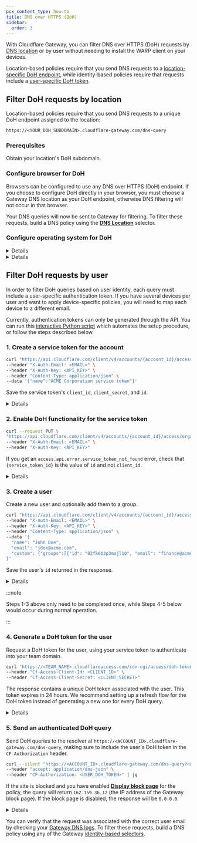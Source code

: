 ```yaml
---
pcx_content_type: how-to
title: DNS over HTTPS (DoH)
sidebar:
  order: 3
---
```



With Cloudflare Gateway, you can filter DNS over HTTPS (DoH) requests by [DNS location](/cloudflare-one/connections/connect-devices/agentless/dns/locations/) or by user without needing to install the WARP client on your devices.

Location-based policies require that you send DNS requests to a [location-specific DoH endpoint](#filter-doh-requests-by-location), while identity-based policies require that requests include a [user-specific DoH token](#filter-doh-requests-by-user).

## Filter DoH requests by location

Location-based policies require that you send DNS requests to a unique <GlossaryTooltip term="DoH subdomain">DoH endpoint</GlossaryTooltip> assigned to the location:

```txt
https://<YOUR_DOH_SUBDOMAIN>.cloudflare-gateway.com/dns-query
```

### Prerequisites

Obtain your location's <GlossaryTooltip term="DoH subdomain">DoH subdomain</GlossaryTooltip>.

### Configure browser for DoH

Browsers can be configured to use any DNS over HTTPS (DoH) endpoint. If you choose to configure DoH directly in your browser, you must choose a Gateway DNS location as your DoH endpoint, otherwise DNS filtering will not occur in that browser.

<Render file="gateway/doh-instructions" />

Your DNS queries will now be sent to Gateway for filtering. To filter these requests, build a DNS policy using the [**DNS Location**](/cloudflare-one/connections/connect-devices/agentless/dns/locations/) selector.

### Configure operating system for DoH

<Details header="Windows 11">

1. Obtain the `A` and `AAAA` record values associated with your location's DoH endpoint.

   1. Run the following command to obtain your `A` record values:

   ```powershell
   nslookup -type=A <your-subdomain>.cloudflare-gateway.com
   ```

   2. Obtain your `AAAA` record values.

   ```powershell
   nslookup -type=AAAA <your-subdomain>.cloudflare-gateway.com
   ```

   3. Copy the resulting IP addresses.

2. Add the addresses to your list of known DoH servers.

   1. Run the following command for each address:

   ```powershell
   Add-DnsClientDohServerAddress -ServerAddress <IP-address> -DohTemplate https://<your-subdomain>.cloudflare-gateway.com/dns-query -AllowFallbackToUdp $False -AutoUpgrade $False
   ```

   2. Confirm the addresses were added.

   ```powershell
   Get-DnsClientDohServerAddress
   ```

3. In Windows, go to **Settings** > **Network & internet** > your active Internet connection. This option may be either **Ethernet** or **Wi-Fi**.

4. Under **DNS server assignment**, select **Edit**.

5. In the drop-down menu, choose _Manual_.

6. Enable **IPv4**.

7. In **Preferred DNS** and **Alternate DNS**, enter the IPv4 addresses from your `A` record command. Set **DNS over HTTPS** to _On (automatic template)_.

8. Enable **IPv6**.

9. In **Preferred DNS** and **Alternate DNS**, enter the IPv6 addresses from your `AAAA` record command. Set **DNS over HTTPS** to _On (automatic template)_.

</Details>

<Details header="Windows Server 2022">

Obtain the `A` and `AAAA` record values associated with your location's DoH endpoint.

1. Run the following command to obtain your `A` record values:

```powershell
nslookup -type=A <your-subdomain>.cloudflare-gateway.com
```

2. Obtain your `AAAA` record values.

```powershell
nslookup -type=AAAA <your-subdomain>.cloudflare-gateway.com
```

3. Copy the resulting IP addresses.
4. [Add the addresses](https://learn.microsoft.com/en-us/windows-server/networking/dns/doh-client-support#add-a-new-doh-server-to-the-list-of-known-servers) to your list of known DoH servers.
5. [Configure the Windows Server client](https://learn.microsoft.com/en-us/windows-server/networking/dns/doh-client-support#configure-the-dns-client-to-support-doh) or [set up a Group Policy](https://learn.microsoft.com/en-us/windows-server/networking/dns/doh-client-support#configuring-doh-through-group-policy) to use DoH.

For more information, refer to [Microsoft's DoH guide](https://learn.microsoft.com/en-us/windows-server/networking/dns/doh-client-support) for Windows Server 2022 and newer.

</Details>

## Filter DoH requests by user

In order to filter DoH queries based on user identity, each query must include a user-specific authentication token. If you have several devices per user and want to apply device-specific policies, you will need to map each device to a different email.

Currently, authentication tokens can only be generated through the API. You can run this [interactive Python script](/cloudflare-one/static/authenticated-doh.py) which automates the setup procedure, or follow the steps described below.

### 1. Create a service token for the account

```bash
curl "https://api.cloudflare.com/client/v4/accounts/{account_id}/access/service_tokens" \
--header "X-Auth-Email: <EMAIL>" \
--header "X-Auth-Key: <API_KEY>" \
--header "Content-Type: application/json" \
--data '{"name":"ACME Corporation service token"}'
```

Save the service token's `client_id`, `client_secret`, and `id`.

<Details header="Example response">

```json null {3,4,7}
{
	"result": {
		"client_id": "88bf3b6d86161464f6509f7219099e57.access",
		"client_secret": "bdd31cbc4dec990953e39163fbbb194c93313ca9f0a6e420346af9d326b1d2a5",
		"created_at": "2022-06-09T01:59:17Z",
		"expires_at": "2023-06-09T01:59:17Z",
		"id": "f174e90a-fafe-4643-bbbc-4a0ed4fc8415",
		"name": "ACME Corporation service token",
		"updated_at": "2022-06-09T01:59:17Z"
	},
	"success": true,
	"errors": [],
	"messages": []
}
```

</Details>

### 2. Enable DoH functionality for the service token

```bash
curl --request PUT \
"https://api.cloudflare.com/client/v4/accounts/{account_id}/access/organizations/doh/{service_token_id}" \
--header "X-Auth-Email: <EMAIL>" \
--header "X-Auth-Key: <API_KEY>"
```

If you get an `access.api.error.service_token_not_found` error, check that `{service_token_id}` is the value of `id` and not `client_id`.

<Details header="Example response">

```json
{
	"result": {
		"client_id": "88bf3b6d86161464f6509f7219099e57.access",
		"created_at": "2022-06-09T01:59:17Z",
		"expires_at": "2023-06-09T01:59:17Z",
		"id": "f174e90a-fafe-4643-bbbc-4a0ed4fc8415",
		"name": "ACME Corporation service token",
		"updated_at": "2022-06-09T01:59:17Z",
		"duration": "8760h"
	},
	"success": true,
	"errors": [],
	"messages": []
}
```

</Details>

### 3. Create a user

Create a new user and optionally add them to a group.

```bash
curl "https://api.cloudflare.com/client/v4/accounts/{account_id}/access/users" \
--header "X-Auth-Email: <EMAIL>" \
--header "X-Auth-Key: <API_KEY>" \
--header "Content-Type: application/json" \
--data '{
  "name": "John Doe",
  "email": "jdoe@acme.com",
  "custom": {"groups":[{"id": "02fk6b3p3majl10", "email": "finance@acme.com", "name": "Finance"}]}
}'
```

Save the user's `id` returned in the response.

<Details header="Example response">

```json null {3}
{
	"result": {
		"id": "54d425de-7a78-4186-9975-d43c88ee7899",
		"created_at": "2022-03-16T21:18:39.93598Z",
		"updated_at": "2022-05-17T23:50:39.598345Z",
		"uid": "54d425de-7a78-4186-9975-d43c88ee7899",
		"name": "John Doe",
		"email": "jdoe@acme.com",
		"custom": {
			"groups": [
				{
					"email": "finance@acme.com",
					"id": "02fk6b3p3majl10",
					"name": "Finance"
				}
			]
		}
	},
	"success": true,
	"errors": [],
	"messages": []
}
```

</Details>

:::note

Steps 1-3 above only need to be completed once, while Steps 4-5 below would occur during normal operation.

:::

### 4. Generate a DoH token for the user

Request a DoH token for the user, using your service token to authenticate into your <GlossaryTooltip term="team domain">team domain</GlossaryTooltip>.

```bash
curl "https://<TEAM_NAME>.cloudflareaccess.com/cdn-cgi/access/doh-token?account-id=<ACCOUNT_ID>&user-id=<USER_ID>&auth-domain=<TEAM_NAME>.cloudflareaccess.com" \
--header "Cf-Access-Client-Id: <CLIENT_ID>" \
--header "Cf-Access-Client-Secret: <CLIENT_SECRET>"
```

The response contains a unique DoH token associated with the user. This token expires in 24 hours. We recommend setting up a refresh flow for the DoH token instead of generating a new one for every DoH query.

<Details header="Example response">

```json
{
	"token": "y2khbGciOiJSUzI1NiIsImtpZCI6ImJlZjVkYjg4ZTEwMjk3ZDEwNzhkMmEyYjE0MjMxZTljYTQwMjQ2NjAwOTQzNmJhOTQwOGJkODY3ZmI4OWFiOGQifQ.eyJ0eXBlIjoiZG9oIiwiYXVkIjoiY2xvdWRmbGFyZS1nYXRld2F5LmNvbSIsImlhdCI6MTY1NDc1MTg3NSwiZXhwIjoxNjU0ODM4Mjc1LCJhY2NvdW50LWlkIjoiMTA4MDM0OGIyZGYzYmQwN2QxZmI1MjM3Y2Q1ZDU5M2EiLCJ1c2VyLWlkIjoiNTRkNDI1ZGUtN2E3OC00MTg2LTk5NzUtZDQzYzg4ZWU3ODk5In0.I5p4WsH2dPhQ8vwy84zF05PsoBHCsUSXAaMpNhEH36oFZ3tXcs9ksLz7OzpZ_x3HxUfO3n57LlpAF1VehaBt2i94XCkvSgtHpYcwd_qZydLp-BGtcyfU1LbdXQC3m6zxKcIWu5VySi8I-J25UYlpyJhYgZ4DQUZIpqbSSt6WcVRKvA7OBa7xjkTux4OcqWAViO_ZS-GLwl-fqhvolmiwk37seBD3YuV1zG06VeWXfrMkZ5MbhooHD1DZDBHOZpTtmN8MbeKeI4tlY1mb_O3-jE-um6F9Hrl4NQm89MKFzsum-_Rywi5m4PTSlDza7fjdJs7RzFgJd3VWgzG-jgyQKw"
}
```

</Details>

### 5. Send an authenticated DoH query

Send DoH queries to the resolver at `https://<ACCOUNT_ID>.cloudflare-gateway.com/dns-query`, making sure to include the user's DoH token in the `CF-Authorization` header.

```bash
curl --silent "https://<ACCOUNT_ID>.cloudflare-gateway.com/dns-query?name=example.com" \
--header "accept: application/dns-json" \
--header "CF-Authorization: <USER_DOH_TOKEN>" | jq
```

If the site is blocked and you have enabled [**Display block page**](/cloudflare-one/policies/gateway/block-page/#turn-on-the-block-page) for the policy, the query will return `162.159.36.12` (the IP address of the Gateway block page). If the block page is disabled, the response will be `0.0.0.0`.

<Details header="Example response">

```json
{
	"Status": 0,
	"TC": false,
	"RD": true,
	"RA": true,
	"AD": false,
	"CD": false,
	"Question": [
		{
			"name": "example.com",
			"type": 1
		}
	],
	"Answer": [
		{
			"name": "example.com",
			"type": 1,
			"TTL": 60,
			"data": "162.159.36.12"
		}
	]
}
```

</Details>

You can verify that the request was associated with the correct user email by checking your [Gateway DNS logs](/cloudflare-one/insights/logs/gateway-logs/). To filter these requests, build a DNS policy using any of the Gateway [identity-based selectors](/cloudflare-one/policies/gateway/identity-selectors/).
